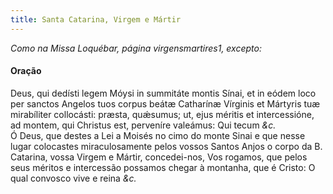 ```yaml
---
title: Santa Catarina, Virgem e Mártir
---
```



<em>Como na Missa Loquébar, página virgensmartires1, excepto:</em>

<h4 class="text-center">Oração</h4>
<div class="container-fluid">
<div class="row">
<div class="col-6 dropcaps text-justify">
Deus, qui dedísti legem Móysi in summitáte montis Sínai, et in eódem loco per sanctos Angelos tuos corpus beátæ Catharínæ Vírginis et Mártyris tuæ mirabíliter collocásti: præsta, quǽsumus; ut, ejus méritis et intercessióne, ad montem, qui Christus est, perveníre valeámus: Qui tecum <em>&c.</em>
</div>
<div class="col-6 dropcaps text-justify">
Ó Deus, que destes a Lei a Moisés no cimo do monte Sinai e que nesse lugar colocastes miraculosamente pelos vossos Santos Anjos o corpo da B. Catarina, vossa Virgem e Mártir, concedei-nos, Vos rogamos, que pelos seus méritos e intercessão possamos chegar à montanha, que é Cristo: O qual convosco vive e reina <em>&c.</em>
</div>
</div>
</div>